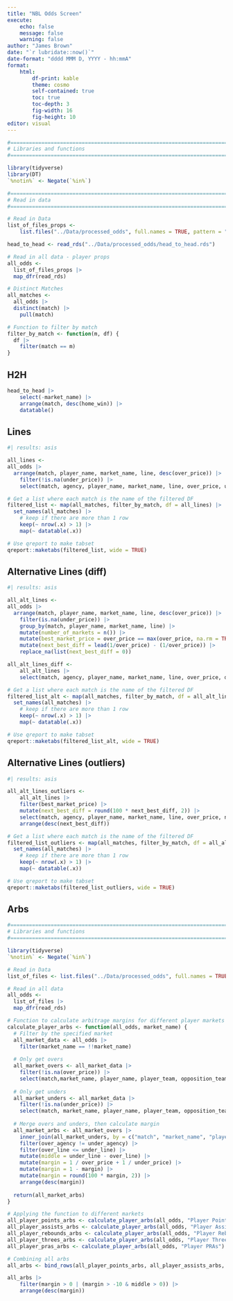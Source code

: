 ```yaml
---
title: "NBL Odds Screen"
execute:
    echo: false
    message: false
    warning: false
author: "James Brown"
date: "`r lubridate::now()`"
date-format: "dddd MMM D, YYYY - hh:mmA"
format:
    html:
        df-print: kable
        theme: cosmo
        self-contained: true
        toc: true
        toc-depth: 3
        fig-width: 16
        fig-height: 10
editor: visual
---
```


```r
#===============================================================================
# Libraries and functions
#===============================================================================

library(tidyverse)
library(DT)
`%notin%` <- Negate(`%in%`)

#===============================================================================
# Read in data
#===============================================================================

# Read in Data
list_of_files_props <-
    list.files("../Data/processed_odds", full.names = TRUE, pattern = "all")

head_to_head <- read_rds("../Data/processed_odds/head_to_head.rds")

# Read in all data - player props
all_odds <- 
  list_of_files_props |> 
  map_dfr(read_rds)

# Distinct Matches
all_matches <- 
  all_odds |> 
  distinct(match) |> 
    pull(match)

# Function to filter by match
filter_by_match <- function(m, df) {
  df |> 
    filter(match == m)
}
```

::: panel-tabset
## H2H

```r
head_to_head |> 
    select(-market_name) |> 
    arrange(match, desc(home_win)) |>
    datatable()
```

## Lines

```r
#| results: asis

all_lines <-
all_odds |> 
  arrange(match, player_name, market_name, line, desc(over_price)) |> 
    filter(!is.na(under_price)) |> 
    select(match, agency, player_name, market_name, line, over_price, under_price, diff_over_last_10, diff_under_last_10)

# Get a list where each match is the name of the filtered DF
filtered_list <- map(all_matches, filter_by_match, df = all_lines) |> 
  set_names(all_matches) |> 
    # keep if there are more than 1 row
    keep(~ nrow(.x) > 1) |> 
    map(~ datatable(.x))

# Use qreport to make tabset
qreport::maketabs(filtered_list, wide = TRUE)
```

## Alternative Lines (diff)

```r
#| results: asis

all_alt_lines <-
all_odds |> 
  arrange(match, player_name, market_name, line, desc(over_price)) |> 
    filter(is.na(under_price)) |> 
    group_by(match, player_name, market_name, line) |>
    mutate(number_of_markets = n()) |> 
    mutate(best_market_price = over_price == max(over_price, na.rm = TRUE)) |>
    mutate(next_best_diff = lead(1/over_price) - (1/over_price)) |>
    replace_na(list(next_best_diff = 0))

all_alt_lines_diff <-
    all_alt_lines |> 
    select(match, agency, player_name, market_name, line, over_price, diff_over_last_10)

# Get a list where each match is the name of the filtered DF
filtered_list_alt <- map(all_matches, filter_by_match, df = all_alt_lines_diff) |> 
  set_names(all_matches) |> 
    # keep if there are more than 1 row
    keep(~ nrow(.x) > 1) |> 
    map(~ datatable(.x))

# Use qreport to make tabset
qreport::maketabs(filtered_list_alt, wide = TRUE)
```

## Alternative Lines (outliers)

```r
#| results: asis

all_alt_lines_outliers <-
    all_alt_lines |> 
    filter(best_market_price) |> 
    mutate(next_best_diff = round(100 * next_best_diff, 2)) |>
    select(match, agency, player_name, market_name, line, over_price, number_of_markets, next_best_diff) |> 
    arrange(desc(next_best_diff))

# Get a list where each match is the name of the filtered DF
filtered_list_outliers <- map(all_matches, filter_by_match, df = all_alt_lines_outliers) |> 
  set_names(all_matches) |> 
    # keep if there are more than 1 row
    keep(~ nrow(.x) > 1) |> 
    map(~ datatable(.x))

# Use qreport to make tabset
qreport::maketabs(filtered_list_outliers, wide = TRUE)
```
## Arbs

```r
#===============================================================================
# Libraries and functions
#===============================================================================

library(tidyverse)
`%notin%` <- Negate(`%in%`)

# Read in Data
list_of_files <- list.files("../Data/processed_odds", full.names = TRUE)

# Read in all data
all_odds <- 
  list_of_files |> 
  map_dfr(read_rds)
```

```r
# Function to calculate arbitrage margins for different player markets
calculate_player_arbs <- function(all_odds, market_name) {
  # Filter by the specified market
  all_market_data <- all_odds |> 
    filter(market_name == !!market_name)
  
  # Only get overs
  all_market_overs <- all_market_data |> 
    filter(!is.na(over_price)) |> 
    select(match,market_name, player_name, player_team, opposition_team, over_line = line, over_price, over_agency = agency)
  
  # Only get unders
  all_market_unders <- all_market_data |> 
    filter(!is.na(under_price)) |> 
    select(match, market_name, player_name, player_team, opposition_team, under_line = line, under_price, under_agency = agency)
  
  # Merge overs and unders, then calculate margin
  all_market_arbs <- all_market_overs |>
    inner_join(all_market_unders, by = c("match", "market_name", "player_name", "player_team", "opposition_team")) |> 
    filter(over_agency != under_agency) |> 
    filter(over_line <= under_line) |>
    mutate(middle = under_line - over_line) |>
    mutate(margin = 1 / over_price + 1 / under_price) |> 
    mutate(margin = 1 - margin) |> 
    mutate(margin = round(100 * margin, 2)) |> 
    arrange(desc(margin))
  
  return(all_market_arbs)
}

# Applying the function to different markets
all_player_points_arbs <- calculate_player_arbs(all_odds, "Player Points")
all_player_assists_arbs <- calculate_player_arbs(all_odds, "Player Assists")
all_player_rebounds_arbs <- calculate_player_arbs(all_odds, "Player Rebounds")
all_player_threes_arbs <- calculate_player_arbs(all_odds, "Player Threes")
all_player_pras_arbs <- calculate_player_arbs(all_odds, "Player PRAs")

# Combining all arbs
all_arbs <- bind_rows(all_player_points_arbs, all_player_assists_arbs, all_player_rebounds_arbs, all_player_threes_arbs)

all_arbs |> 
    filter(margin > 0 | (margin > -10 & middle > 0)) |> 
    arrange(desc(margin))
```
:::
